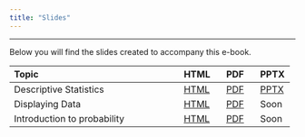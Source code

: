 ```yaml
---
title: "Slides"
---
```


------------------------------------------------------------------------

Below you will find the slides created to accompany this e-book.

| Topic                  | HTML | PDF | PPTX |
|:-----------------------|:-----|:----|:----|
| Descriptive Statistics | [HTML](slides/decriptive-stats.html) | [PDF](slides/descriptive-stats.pdf) | [PPTX](slides/descriptive-stats.pptx) |
| Displaying Data | [HTML](slides/ch05-displaying-data.html) | [PDF](slides/ch05-displaying-data.pdf) | Soon |
| Introduction to probability | [HTML](https://drfurtado.github.io/sydney_xaringan/#1) | [PDF](https://drfurtado.github.io/sydney_xaringan/index.pdf) | Soon |
